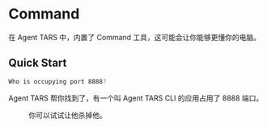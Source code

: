 
# Command 

在 Agent TARS 中，内置了 Command 工具，这可能会让你能够更懂你的电脑。

## Quick Start

```bash
Who is occupying port 8888?
```

Agent TARS 帮你找到了，有一个叫 Agent TARS CLI 的应用占用了 8888 端口。

<Figure src="/command.png" title="Find process occupying port 8888" />

你可以试试让他杀掉他。